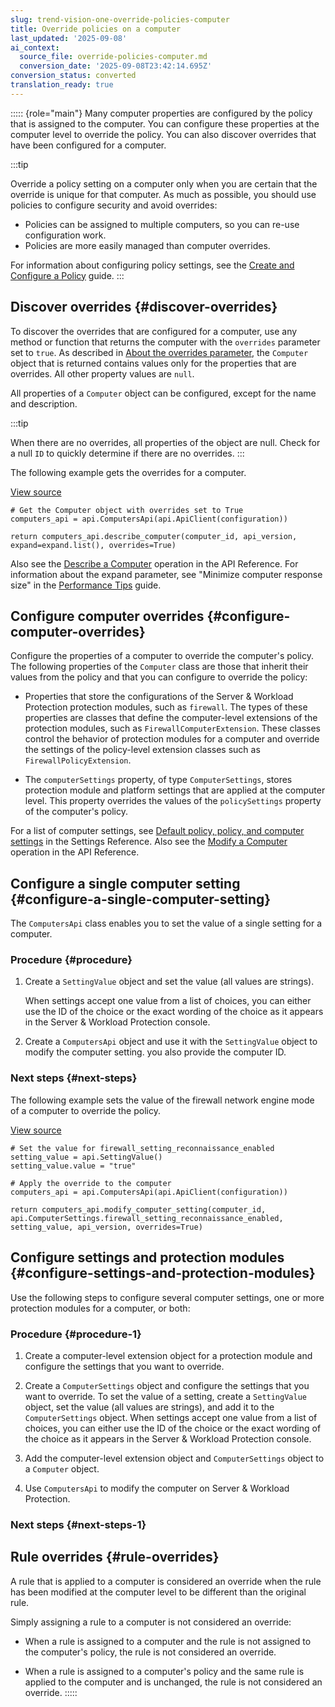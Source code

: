 ```yaml
---
slug: trend-vision-one-override-policies-computer
title: Override policies on a computer
last_updated: '2025-09-08'
ai_context:
  source_file: override-policies-computer.md
  conversion_date: '2025-09-08T23:42:14.695Z'
conversion_status: converted
translation_ready: true
---
```


::::: {role="main"}
Many computer properties are configured by the policy that is assigned to the computer. You can configure these properties at the computer level to override the policy. You can also discover overrides that have been configured for a computer.

:::tip

Override a policy setting on a computer only when you are certain that the override is unique for that computer. As much as possible, you should use policies to configure security and avoid overrides:

- Policies can be assigned to multiple computers, so you can re-use configuration work.
- Policies are more easily managed than computer overrides.

For information about configuring policy settings, see the [Create and Configure a Policy](create-configure-policy.mdx) guide.
:::

## Discover overrides {#discover-overrides}

To discover the overrides that are configured for a computer, use any method or function that returns the computer with the `overrides` parameter set to `true`. As described in [About the overrides parameter](overrides-parameter.mdx), the `Computer` object that is returned contains values only for the properties that are overrides. All other property values are `null`.

All properties of a `Computer` object can be configured, except for the name and description.

:::tip

When there are no overrides, all properties of the object are null. Check for a null `ID` to quickly determine if there are no overrides.
:::

The following example gets the overrides for a computer.

[View source](https://github.com/deep-security/automation-center-sdk-samples/blob/master/python/src/computer_override_examples.py)

``` codeblock
# Get the Computer object with overrides set to True
computers_api = api.ComputersApi(api.ApiClient(configuration))

return computers_api.describe_computer(computer_id, api_version, expand=expand.list(), overrides=True)
```

Also see the [Describe a Computer](https://cloudone.trendmicro.com/docs/workload-security/api-reference/tag/Computers) operation in the API Reference. For information about the expand parameter, see "Minimize computer response size" in the [Performance Tips](performance-tips.mdx) guide.

## Configure computer overrides {#configure-computer-overrides}

Configure the properties of a computer to override the computer's policy. The following properties of the `Computer` class are those that inherit their values from the policy and that you can configure to override the policy:

- Properties that store the configurations of the Server & Workload Protection protection modules, such as `firewall`. The types of these properties are classes that define the computer-level extensions of the protection modules, such as `FirewallComputerExtension`. These classes control the behavior of protection modules for a computer and override the settings of the policy-level extension classes such as `FirewallPolicyExtension`.

- The `computerSettings` property, of type `ComputerSettings`, stores protection module and platform settings that are applied at the computer level. This property overrides the values of the `policySettings` property of the computer's policy.

For a list of computer settings, see [Default policy, policy, and computer settings](settings-reference.mdx) in the Settings Reference. Also see the [Modify a Computer](https://cloudone.trendmicro.com/docs/workload-security/api-reference/tag/Computers) operation in the API Reference.

## Configure a single computer setting {#configure-a-single-computer-setting}

The `ComputersApi` class enables you to set the value of a single setting for a computer.

### Procedure {#procedure}

1.  Create a `SettingValue` object and set the value (all values are strings).

    When settings accept one value from a list of choices, you can either use the ID of the choice or the exact wording of the choice as it appears in the Server & Workload Protection console.

2.  Create a `ComputersApi` object and use it with the `SettingValue` object to modify the computer setting. you also provide the computer ID.

### Next steps {#next-steps}

The following example sets the value of the firewall network engine mode of a computer to override the policy.

[View source](https://github.com/deep-security/automation-center-sdk-samples/blob/master/python/src/computer_override_examples.py)

``` codeblock
# Set the value for firewall_setting_reconnaissance_enabled
setting_value = api.SettingValue()
setting_value.value = "true"

# Apply the override to the computer
computers_api = api.ComputersApi(api.ApiClient(configuration))

return computers_api.modify_computer_setting(computer_id, api.ComputerSettings.firewall_setting_reconnaissance_enabled, setting_value, api_version, overrides=True)
```

## Configure settings and protection modules {#configure-settings-and-protection-modules}

Use the following steps to configure several computer settings, one or more protection modules for a computer, or both:

### Procedure {#procedure-1}

1.  Create a computer-level extension object for a protection module and configure the settings that you want to override.

2.  Create a `ComputerSettings` object and configure the settings that you want to override. To set the value of a setting, create a `SettingValue` object, set the value (all values are strings), and add it to the `ComputerSettings` object. When settings accept one value from a list of choices, you can either use the ID of the choice or the exact wording of the choice as it appears in the Server & Workload Protection console.

3.  Add the computer-level extension object and `ComputerSettings` object to a `Computer` object.

4.  Use `ComputersApi` to modify the computer on Server & Workload Protection.

### Next steps {#next-steps-1}

## Rule overrides {#rule-overrides}

A rule that is applied to a computer is considered an override when the rule has been modified at the computer level to be different than the original rule.

Simply assigning a rule to a computer is not considered an override:

- When a rule is assigned to a computer and the rule is not assigned to the computer's policy, the rule is not considered an override.

- When a rule is assigned to a computer's policy and the same rule is applied to the computer and is unchanged, the rule is not considered an override.
:::::
